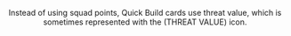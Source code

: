 <Header title="threat value"/>

Instead of using squad points, Quick Build cards use threat value, which is
sometimes represented with the (THREAT VALUE) icon.